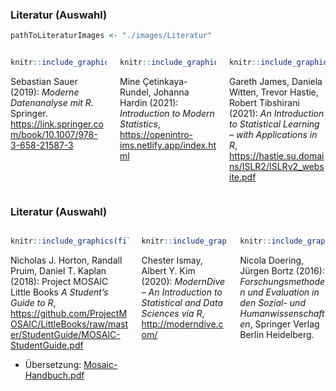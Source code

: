 ### Literatur (Auswahl)


```r
pathToLiteraturImages <- "./images/Literatur"
```

::: {.columns .small}

:::: {.column width="33%"}

```r
knitr::include_graphics(file.path(pathToLiteraturImages,"Moderne-Datenanalyse-mit-R.jpg"), error = FALSE)
```

Sebastian Sauer (2019): *Moderne Datenanalyse mit R.* Springer. [https://link.springer.com/book/10.1007/978-3-658-21587-3](https://link.springer.com/book/10.1007/978-3-658-21587-3)

::::
    
:::: {.column width="33%"}

```r
knitr::include_graphics(file.path(pathToLiteraturImages,"Introduction-to-Modern-Statistics.jpg"), error = FALSE)
```

Mine &Ccedil;etinkaya-Rundel, Johanna Hardin (2021): *Introduction to Modern Statistics*, [https://openintro-ims.netlify.app/index.html](https://openintro-ims.netlify.app/index.html)

::::

:::: {.column width="33%"}

```r
knitr::include_graphics(file.path(pathToLiteraturImages,"An-Introduction-to-Statistical-Learning---with-Applications-in-R.jpg"), error = FALSE)
```

Gareth James, Daniela Witten, Trevor Hastie, Robert Tibshirani (2021): *An Introduction to Statistical Learning -- with Applications in R*, [https://hastie.su.domains/ISLR2/ISLRv2_website.pdf](https://hastie.su.domains/ISLR2/ISLRv2_website.pdf)

::::
    
:::

### Literatur (Auswahl)

::: {.columns .small}

:::: {.column width="40%" .small}

```r
knitr::include_graphics(file.path(pathToLiteraturImages,"A-Students-Guide-to-R-fix.jpg"), error = FALSE)
```

Nicholas J. Horton, Randall Pruim, Daniel T. Kaplan (2018): Project MOSAIC Little Books *A Student's Guide to R*,  [https://github.com/ProjectMOSAIC/LittleBooks/raw/master/StudentGuide/MOSAIC-StudentGuide.pdf](https://github.com/ProjectMOSAIC/LittleBooks/raw/master/StudentGuide/MOSAIC-StudentGuide.pdf)

  - Übersetzung: [Mosaic-Handbuch.pdf](https://github.com/FOM-ifes/StudentGuide-mosaic/blob/main/_book/Mosaic-Handbuch.pdf)

::::

:::: {.column width="29%"}

```r
knitr::include_graphics(file.path(pathToLiteraturImages,"ModernDive---An-Introduction-to-Statistical-and-Data-Science-via-R.jpg"), error = FALSE)
```

Chester Ismay, Albert Y. Kim (2020): *ModernDive -- An Introduction to Statistical and Data Sciences via R*, [http://moderndive.com/](http://moderndive.com/)

::::

:::: {.column width="29%"}

```r
knitr::include_graphics(file.path(pathToLiteraturImages,"Forschungsmethoden-und-Evaluation-in-den-Sozial-und-Humanwissenschaften.jpg"), error = FALSE)
```

Nicola Doering, Jürgen Bortz (2016): *Forschungsmethoden und Evaluation in den Sozial- und Humanwissenschaften*, Springer Verlag Berlin Heidelberg.

::::

:::
